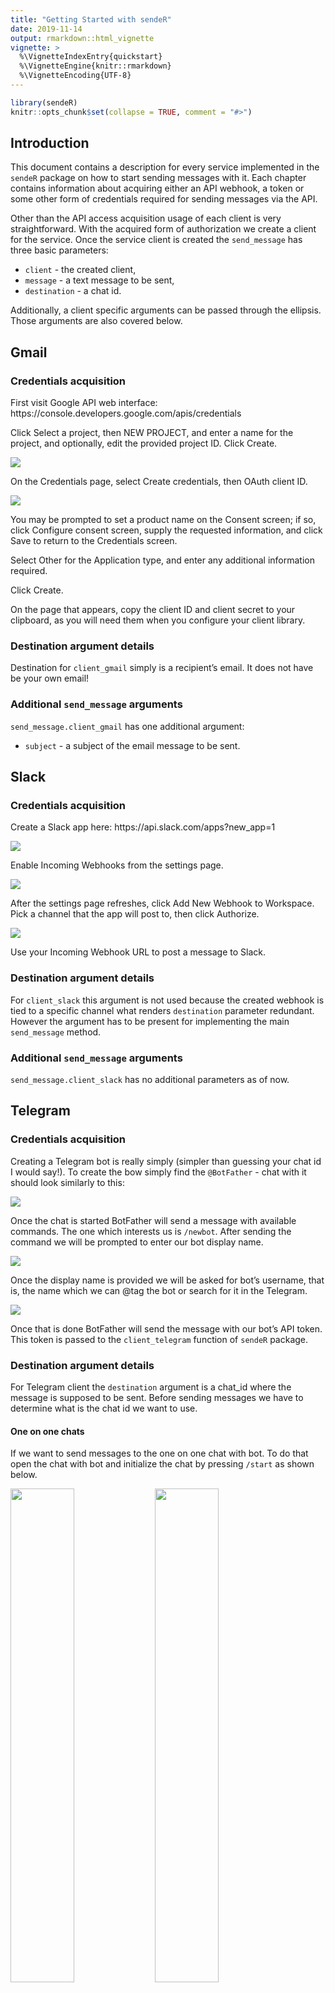 ```yaml
---
title: "Getting Started with sendeR"
date: 2019-11-14
output: rmarkdown::html_vignette
vignette: >
  %\VignetteIndexEntry{quickstart}
  %\VignetteEngine{knitr::rmarkdown}
  %\VignetteEncoding{UTF-8}
---
```


```r
library(sendeR)
knitr::opts_chunk$set(collapse = TRUE, comment = "#>")
```

## Introduction

This document contains a description for every service implemented in the `sendeR` package on how to start sending messages with it. Each chapter contains information about acquiring either an API webhook, a token or some other form of credentials required for sending messages via the API.

Other than the API access acquisition usage of each client is very straightforward. With the acquired form of authorization we create a client for the service. Once the service client is created the `send_message` has three basic parameters:

 * `client` - the created client,
 * `message` - a text message to be sent,
 * `destination` - a chat id.

Additionally, a client specific arguments can be passed through the ellipsis. Those arguments are also covered below.



## Gmail
### Credentials acquisition
First visit Google API web interface: https://console.developers.google.com/apis/credentials

Click Select a project, then NEW PROJECT, and enter a name for the project, and optionally, edit the provided project ID. Click Create.

![](figures/gmail_fig01.png)

On the Credentials page, select Create credentials, then OAuth client ID.

![](figures/gmail_fig02.png)

You may be prompted to set a product name on the Consent screen; if so, click Configure consent screen, supply the requested information, and click Save to return to the Credentials screen.

Select Other for the Application type, and enter any additional information required.

Click Create.

On the page that appears, copy the client ID and client secret to your clipboard, as you will need them when you configure your client library.

### Destination argument details
Destination for `client_gmail` simply is a recipient's email. It does not have
be your own email!

### Additional `send_message` arguments
`send_message.client_gmail` has one additional argument:

 * `subject` - a subject of the email message to be sent.



## Slack
### Credentials acquisition
Create a Slack app here: https://api.slack.com/apps?new_app=1

![](figures/slack_fig01.png)

Enable Incoming Webhooks from the settings page.

![](figures/slack_fig02.png)

After the settings page refreshes, click Add New Webhook to Workspace.
Pick a channel that the app will post to, then click Authorize.

![](figures/slack_fig03.png)

Use your Incoming Webhook URL to post a message to Slack. 

### Destination argument details
For `client_slack` this argument is not used because the created webhook is tied to a specific channel what renders `destination` parameter redundant. However the argument has to be present for implementing the main `send_message` method.

### Additional `send_message` arguments
`send_message.client_slack` has no additional parameters as of now.



## Telegram
### Credentials acquisition
Creating a Telegram bot is really simply (simpler than guessing your chat id I would say!). To create the bow simply find the `@BotFather` - chat with it should look similarly to this:

![](figures/telegram_fig01.png)

Once the chat is started BotFather will send a message with available commands. The one which interests us is `/newbot`. After sending the command we will be prompted to enter our bot display name. 

![](figures/telegram_fig02.png)

Once the display name is provided we will be asked for bot's username, that is, the name which we can @tag the bot or search for it in the Telegram.

![](figures/telegram_fig03.png)

Once that is done BotFather will send the message with our bot's API token. This token is passed to the `client_telegram` function of `sendeR` package.


### Destination argument details
For Telegram client the `destination` argument is a chat_id where the message is supposed to be sent. Before sending messages we have to determine what is the chat id we want to use.

#### One on one chats
If we want to send messages to the one on one chat with bot. To do that open the chat with bot and initialize the chat by pressing `/start` as shown below.

![](figures/telegram_fig04.png){width=45%} ![](figures/telegram_fig05.png){width=45%}

Now we will use the bot to read our chat id. In order to do so head to `https://api.telegram.org/bot<your-bot-token>/getupdates`. Page should display a JSON response with no updates received by the bot:
```r
{
    "ok": true,
    "result": []
}
```

Sending an example message "Hello!" to the bot and refreshing the page should result in response containing information similar to the one below (among other parameters).
```r
{
    "ok": true,
    "result": [
        {
            "update_id": 164384282,
            "message": {
                "message_id": 2,
                "from": {
                    "id": your_user_id
                },
                "chat": {
                    "id": your_chat_id
                },
                "date": 1573660088,
                "text": "Hello!"
            }
        }
    ]
}
```

Here is the chat id (the `destination` parameter) we were looking for.

Note that the chat id and the user id are the same that is due to the user id being used as chat id for one on one chats.


#### Group chats
Similarly to the one on one chats we have to retrieve the information from `https://api.telegram.org/bot<your-bot-token>/getupdates` page.

To get group's chat id we need to add our bot to the group. Once the bot is added to the group an update containing following information should appear if we refresh the above page:
```r
{
    "ok": true,
    "result": [
        {
            "update_id": 164384283,
            "message": {
                "message_id": 3,
                "from": {
                    "id": your_user_id,
                },
                "chat": {
                    "id": your_group_id,
                    "type": "group"
                },
                "date": 1573661039,
                "group_chat_created": true
            }
        }
    ]
}
```

From the response we can extract the group id (note: group ids are negative numbers).


### Additional `send_message` arguments
`send_message.client_telegram` has no additional parameters as of now.
